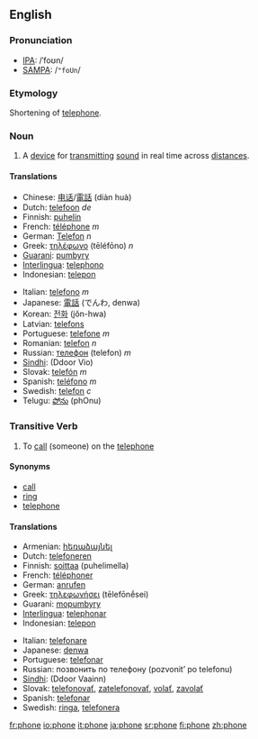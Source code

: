 ==English==

===Pronunciation===
*[[IPA]]: /ˈfoʊn/
*[[SAMPA]]: /<tt>"foUn</tt>/

===Etymology===
Shortening of [[telephone]].

===Noun===
{{en-noun-reg}}

# A [[device]] for [[transmit]]ting [[sound]] in real time across [[distance]]s.

====Translations====
{{top}}
*Chinese: [[电话]]/[[電話]] (diàn huà)
*Dutch: [[telefoon]] ''de''
*Finnish: [[puhelin]]
*French: [[téléphone]] ''m''
*German: [[Telefon]] ''n''
*Greek: [[τηλέφωνο]] (tēléfōno) ''n''
*[[Guarani]]: [[pumbyry]]
*[[Interlingua]]: [[telephono]]
*Indonesian: [[telepon]]
{{mid}}
*Italian: [[telefono]] ''m''
*Japanese: [[電話]] (でんわ, denwa)
*Korean: [[전화]] (jŏn-hwa)
*Latvian: [[telefons]] {{m}}
*Portuguese: [[telefone]] ''m''
*Romanian: [[telefon]] ''n''
*Russian: [[телефон]] (telefon) ''m''
*[[Sindhi]]: {{SDchar|[[ڏُور وايو]]}} (Ddoor Vio) {{m}}
*Slovak: [[telefón#Slovak|telefón]] ''m''
*Spanish: [[teléfono]] ''m''
*Swedish: [[telefon]] ''c''
*Telugu: [[ఫోను]] (phOnu) 
{{bottom}}

===Transitive Verb===
{{en-infl-reg-other-e|phon|e}}

# To [[call]] (someone) on the [[telephone]]

====Synonyms====
*[[call]]
*[[ring]]
*[[telephone]]

====Translations====
{{top}}
*Armenian: [[հեռաձայնել]]
*Dutch: [[telefoneren]]
*Finnish: [[soittaa]] (puhelimella)
*French: [[téléphoner]]
*German: [[anrufen]]
*Greek: [[τηλεφωνήσει]] (tēlefōnḗsei)
*Guarani: [[mopumbyry]]
*[[Interlingua]]: [[telephonar]]
*Indonesian: [[telepon]]
{{mid}}
*Italian: [[telefonare]]
*Japanese: [[denwa]]
*Portuguese: [[telefonar]]
*Russian: позвонить по телефону (pozvonitʼ po telefonu)
*[[Sindhi]]: {{SDchar|[[ڏُور وائڻُ]]}} (Ddoor Vaainn)
*Slovak: [[telefonovať]], [[zatelefonovať]], [[volať]], [[zavolať]]
*Spanish: [[telefonar]]
*Swedish: [[ringa]], [[telefonera]]
{{bottom}}

[[fr:phone]]
[[io:phone]]
[[it:phone]]
[[ja:phone]]
[[sr:phone]]
[[fi:phone]]
[[zh:phone]]